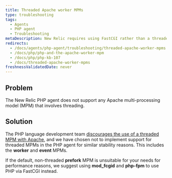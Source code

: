 ```yaml
---
title: Threaded Apache worker MPMs
type: troubleshooting
tags:
  - Agents
  - PHP agent
  - Troubleshooting
metaDescription: New Relic requires using FastCGI rather than a threaded Apache multi-processing model (MPM) for PHP.
redirects:
  - /docs/agents/php-agent/troubleshooting/threaded-apache-worker-mpms
  - /docs/php/php-and-the-apache-worker-mpm
  - /docs/php/php-kb-107
  - /docs/threaded-apache-worker-mpms
freshnessValidatedDate: never
---
```


## Problem

The New Relic PHP agent does not support any Apache multi-processing model (MPM) that involves threading.

## Solution

The PHP language development team [discourages the use of a threaded MPM with Apache](http://www.php.net/manual/en/install.unix.apache2.php "Link opens in a new window"), and we have chosen not to implement support for threaded MPMs in the PHP agent for similar stability reasons. This includes the <DoNotTranslate>**worker**</DoNotTranslate> and <DoNotTranslate>**event**</DoNotTranslate> MPMs.

If the default, non-threaded <DoNotTranslate>**prefork**</DoNotTranslate> MPM is unsuitable for your needs for performance reasons, we suggest using <DoNotTranslate>**mod_fcgid**</DoNotTranslate> and <DoNotTranslate>**php-fpm**</DoNotTranslate> to use PHP via FastCGI instead.
